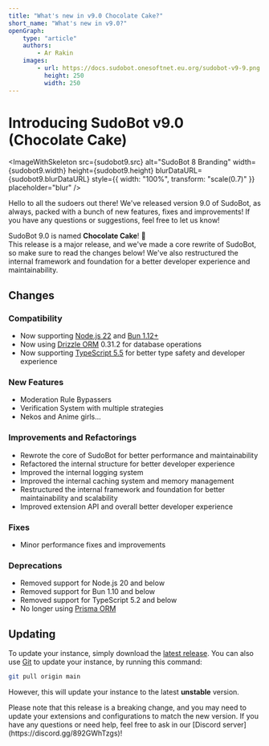 ```yaml
---
title: "What's new in v9.0 Chocolate Cake?"
short_name: "What's new in v9.0?"
openGraph:
    type: "article"
    authors:
        - Ar Rakin
    images:
        - url: https://docs.sudobot.onesoftnet.eu.org/sudobot-v9-9.png
          height: 250
          width: 250
---
```



# Introducing SudoBot v9.0 (Chocolate Cake)

<ImageWithSkeleton
    src={sudobot9.src}
    alt="SudoBot 8 Branding"
    width={sudobot9.width}
    height={sudobot9.height}
    blurDataURL={sudobot9.blurDataURL}
    style={{ width: "100%", transform: "scale(0.7)" }}
    placeholder="blur"
/>

Hello to all the sudoers out there! We've released version 9.0 of SudoBot, as always, packed with a bunch of new features, fixes and improvements! If you have any questions or suggestions, feel free to let us know!<br />

SudoBot 9.0 is named **Chocolate Cake**! 🍰  
This release is a major release, and we've made a core rewrite of SudoBot, so make sure to read the changes below! We've also restructured the internal framework and foundation for a better developer experience and maintainability.

## Changes

### Compatibility

-   Now supporting [Node.js 22](https://nodejs.org) and [Bun 1.12+](https://bun.sh)
-   Now using [Drizzle ORM](https://orm.drizzle.team) 0.31.2 for database operations
-   Now supporting [TypeScript 5.5](https://devblogs.microsoft.com/typescript/announcing-typescript-5-5/) for better type safety and developer experience

### New Features

-   Moderation Rule Bypassers
-   Verification System with multiple strategies
-   Nekos and Anime girls...

### Improvements and Refactorings

-   Rewrote the core of SudoBot for better performance and maintainability
-   Refactored the internal structure for better developer experience
-   Improved the internal logging system
-   Improved the internal caching system and memory management
-   Restructured the internal framework and foundation for better maintainability and scalability
-   Improved extension API and overall better developer experience

### Fixes

-   Minor performance fixes and improvements

### Deprecations

-   Removed support for Node.js 20 and below
-   Removed support for Bun 1.10 and below
-   Removed support for TypeScript 5.2 and below
-   No longer using [Prisma ORM](https://prisma.io)

## Updating

To update your instance, simply download the [latest release](https://github.com/onesoft-sudo/sudobot/releases/latest).
You can also use [Git](https://git-scm.com) to update your instance, by running this command:

```bash
git pull origin main
```

However, this will update your instance to the latest **unstable** version.

<Callout type="warning">
    Please note that this release is a breaking change, and you may need to
    update your extensions and configurations to match the new version. If you
    have any questions or need help, feel free to ask in our [Discord
    server](https://discord.gg/892GWhTzgs)!
</Callout>

<BlogPageFooter
    author={Authors.AR_RAKIN}
    postedAt="2024-06-16T00:00:00+06:00"
/>
